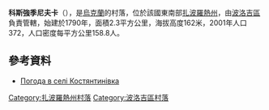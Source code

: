 {{coord|47|33|25|N|36|17|25|E|scale:100000|display=title}}

'''科斯強季尼夫卡'''（{{lang-uk|Костянтинівка}}），是[[烏克蘭|烏克蘭]]的村落，位於該國東南部[[扎波羅熱州|扎波羅熱州]]，由[[波洛吉區|波洛吉區]]負責管轄，始建於1790年，面積2.3平方公里，海拔高度162米，2001年人口372，人口密度每平方公里158.8人。

==參考資料==
* [http://weather.in.ua/ua/zaporozhskaja/11731 Погода в селі Костянтинівка]

[[Category:扎波羅熱州村落|Category:扎波羅熱州村落]]
[[Category:波洛吉區村落|Category:波洛吉區村落]]


{{Zaporizhia-geo-stub}}